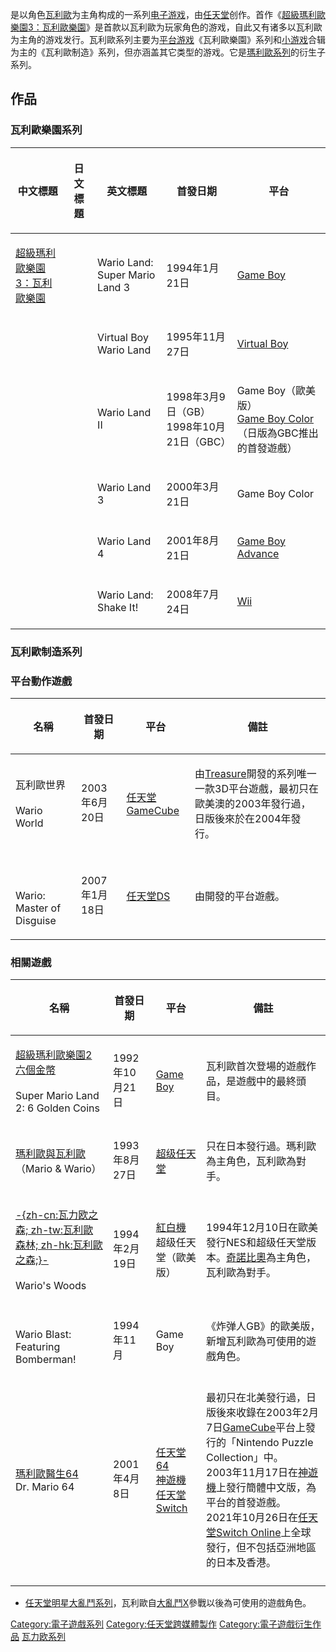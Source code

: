 {{Unreferenced|time=2014-10-17T10:33:52+00:00}}
{{NoteTA
| G1=Games
| G2=Nintendo
}}
{{Infobox VG series
| title = 瓦里奥系列
| japanese = ワリオシリーズ
| english = Wario Series
| image = Wario emblem.svg
| caption =
| creator = 清武博二
| platforms = {{spml| [[Game_Boy|Game Boy]] | [[Virtual_Boy|Virtual Boy]] | [[Game_Boy_Color|Game Boy Color]] | [[Game_Boy_Advance|Game Boy Advance]] | [[任天堂GameCube|任天堂GameCube]] | [[任天堂DS|任天堂DS]] | [[Wii|Wii]] | [[任天堂DSi|DSiWare]] | [[WiiWare|WiiWare]] | [[Wii_U|Wii U]] | [[任天堂3DS|任天堂3DS]] | [[任天堂Switch|任天堂Switch]] }}
| platform of origin = Game Boy
| first release version = '''[[超級瑪利歐樂園3_壞利歐樂園|超級-{zh-cn:马力欧大陆3;zh-tw:瑪利歐樂園3;zh-hk:瑪利歐樂園3;}-：-{zh-cn:瓦力欧大陆;zh-tw:瓦利歐樂園;zh-hk:瓦利歐樂園;}-]]'''
| first release date = 1994年1月21日
| latest release version = 分享同樂!瓦利歐製造　<!--瓦力欧制造系列（於發售前30日公開）-->
| latest release date    = 2021年9月10日　<!--20XX年-月-日（於發售前30日公開）-->
| developer = [[任天堂|任天堂]]<br>[[Treasure_(公司)|Treasure]]<br>[[Intelligent_Systems|Intelligent Systems]]<br>{{lj|朱雀 (公司)|朱雀 (ゲーム会社)|朱雀}}<br/>{{le|Good-Feel|Good-Feel}}
| publisher = 任天堂
| genre = [[平台游戏|平台]]、[[小游戏|小游戏]]合辑
| spinoffs =
| website =
}}

{{Vgsname|瓦里奥系列|ja=ワリオ|en=Wario|cn=瓦力欧|tw=瓦利歐|old-cn=瓦里奥|old-tw=壞利歐|old-hk=華利奧|hk=tw}}是以角色[[瓦里奥|瓦利歐]]为主角构成的一系列[[电子游戏|电子游戏]]，由[[任天堂|任天堂]]创作。首作《[[超級瑪利歐樂園3_壞利歐樂園|超級瑪利歐樂園3：瓦利歐樂園]]》是首款以瓦利歐为玩家角色的游戏，自此又有诸多以瓦利歐为主角的游戏发行。瓦利歐系列主要为[[平台游戏|平台游戏]]《瓦利歐樂園》系列和[[小游戏|小游戏]]合辑为主的《瓦利歐制造》系列，但亦涵盖其它类型的游戏。它是[[瑪利歐系列|瑪利歐系列]]的衍生子系列。

==作品==

===瓦利歐樂園系列===
{| class="wikitable"
|-
!中文標題 || 日文標題|| 英文標題 || 首發日期 || 平台
|-
| [[超級瑪利歐樂園3_壞利歐樂園|超級瑪利歐樂園3：瓦利歐樂園]] || {{lang|ja|スーパーマリオランド3 ワリオランド}} || Wario Land: Super Mario Land 3 || 1994年1月21日 || [[Game_Boy|Game Boy]]
|-
| {{lj|Virtual Boy 瓦利歐樂園：亞馬遜秘寶|バーチャルボーイワリオランド アワゾンの秘宝}} || {{lang|ja|バーチャルボーイワリオランド アワゾンの秘宝}} || Virtual Boy Wario Land || 1995年11月27日 || [[Virtual_Boy|Virtual Boy]]
|-
| {{lj|瓦利歐樂園2：被盜的財寶|ワリオランド2 盗まれた財宝}} || {{lang|ja|ワリオランド2 盗まれた財宝}} || Wario Land II || 1998年3月9日（GB）<br>1998年10月21日（GBC） || Game Boy（歐美版）<br>[[Game_Boy_Color|Game Boy Color]]（日版為GBC推出的首發遊戲）
|-
| {{lj|瓦利歐樂園3：不可思議的音樂盒|ワリオランド3 不思議なオルゴール}} || {{lang|ja|ワリオランド3 不思議なオルゴール}} || Wario Land 3 || 2000年3月21日 || Game Boy Color
|-
| {{lj|瓦利歐樂園Advance：貴重的寶藏|ワリオランドアドバンス ヨーキのお宝}} || {{lang|ja|ワリオランドアドバンス ～ヨーキのお宝～}} ||  Wario Land 4 || 2001年8月21日 || [[Game_Boy_Advance|Game Boy Advance]]
|-
| {{lj|瓦利歐樂園:Shake It!|ワリオランドシェイク}} || {{lang|ja|ワリオランドシェイク}} || Wario Land: Shake It! || 2008年7月24日 || [[Wii|Wii]]
|}

===瓦利歐制造系列===
{{See also|瓦力欧制造系列}}

===平台動作遊戲===
{| class="wikitable"
|-
!名稱 || 首發日期 || 平台 || 備註
|-
| 瓦利歐世界<br/> {{lang|ja|ワリオワールド}} <br/> Wario World || 2003年6月20日 || [[任天堂GameCube|任天堂GameCube]] || 由[[Treasure_(公司)|Treasure]]開發的系列唯一一款3D平台遊戲，最初只在歐美澳的2003年發行過，日版後來於在2004年發行。
|-
| {{lj|怪盜瓦利歐|怪盗ワリオ・ザ・セブン|怪盜瓦利歐七面人}} <br/> {{lang|ja|怪盗ワリオ・ザ・セブン}} <br/> Wario: Master of Disguise ||2007年1月18日 || [[任天堂DS|任天堂DS]] || 由{{lj|朱雀 (公司)|朱雀 (ゲーム会社)|朱雀}}開發的平台遊戲。
|}

===相關遊戲===
{| class="wikitable"
|-
!名稱 || 首發日期 || 平台 || 備註
|-
| [[超級瑪利歐樂園2_六個金幣|超級瑪利歐樂園2 六個金幣]]<br/>{{lang|ja|スーパーマリオランド2 6つの金貨}}<br/>Super Mario Land 2: 6 Golden Coins || 1992年10月21日 || [[Game_Boy|Game Boy]] || 瓦利歐首次登場的遊戲作品，是遊戲中的最終頭目。
|-
| [[马里奥和瓦里奥|瑪利歐與瓦利歐]]<br/>{{lang|ja|マリオとワリオ}}（Mario & Wario） || 1993年8月27日 || [[超级任天堂|超级任天堂]] || 只在日本發行過。瑪利歐為主角色，瓦利歐為對手。
|-
| [[瓦里奥之森|-{zh-cn:瓦力欧之森; zh-tw:瓦利歐森林; zh-hk:瓦利歐之森;}-]]<br/>{{lang|ja|ワリオの森}}<br/>Wario's Woods || 1994年2月19日 || [[紅白機|紅白機]]<br>超级任天堂（歐美版） || 1994年12月10日在歐美發行NES和超级任天堂版本。[[奇諾比奧|奇諾比奧]]為主角色，瓦利歐為對手。
|-
| {{lj|炸弹人GB|ボンバーマンGB|瓦利歐炸彈人}}<br/>Wario Blast: Featuring Bomberman! || 1994年11月 || Game Boy || 《炸弹人GB》的歐美版，新增瓦利歐為可使用的遊戲角色。
|-
| [[馬里奧醫生|瑪利歐醫生64]]<br/>Dr. Mario 64 || 2001年4月8日 || [[任天堂64|任天堂64]]<br>[[神遊機|神遊機]]<br>[[任天堂Switch|任天堂Switch]] || 最初只在北美發行過，日版後來收錄在2003年2月7日[[任天堂GameCube|GameCube]]平台上發行的「Nintendo Puzzle Collection」中。<br>2003年11月17日在[[神遊機|神遊機]]上發行簡體中文版，為平台的首發遊戲。<br/>2021年10月26日在[[任天堂Switch_Online|任天堂Switch Online]]上全球發行，但不包括亞洲地區的日本及香港。
|-
|}
* [[任天堂明星大亂鬥系列|任天堂明星大亂鬥系列]]，瓦利歐自[[任天堂明星大亂鬥X|大亂鬥X]]參戰以後為可使用的遊戲角色。

{{瓦里奥系列|state=expanded}}
{{马里奥系列}}
{{任天堂游戏系列}}
{{Portal bar|瑪利歐系列|任天堂|電子遊戲}}

{{DEFAULTSORT:Wario}}
[[Category:電子遊戲系列|Category:電子遊戲系列]]
[[Category:任天堂跨媒體製作|Category:任天堂跨媒體製作]]
[[Category:電子遊戲衍生作品|Category:電子遊戲衍生作品]]
[[Category:瓦力欧系列|]]